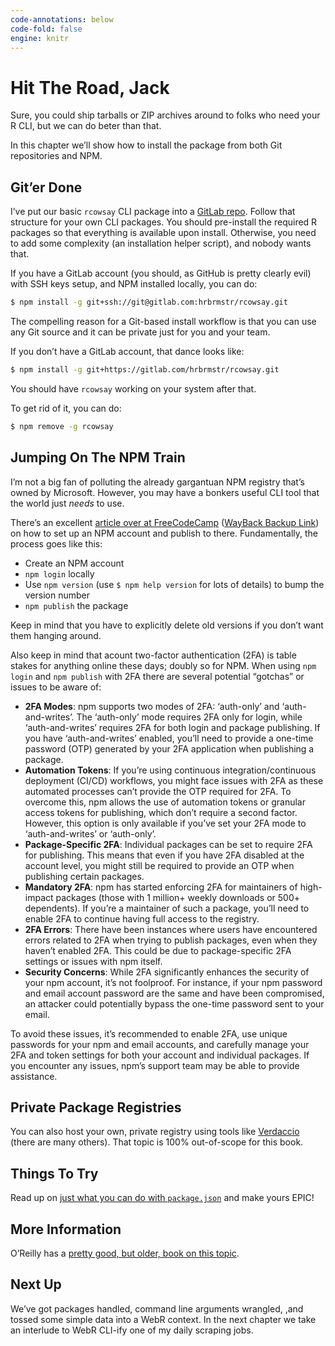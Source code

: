 ```yaml
---
code-annotations: below
code-fold: false
engine: knitr
--- 
```

# Hit The Road, Jack {.unnumbered}

Sure, you could ship tarballs or ZIP archives around to folks who need your R CLI, but we can do beter than that.

In this chapter we'll show how to install the package from both Git repositories and NPM.

## Git'er Done

I've put our basic `rcowsay` CLI package into a [GitLab repo](https://gitlab.com/hrbrmstr/rcowsay). Follow that structure for your own CLI packages. You should pre-install the required R packages so that everything is available upon install. Otherwise, you need to add some complexity (an installation helper script), and nobody wants that.

If you have a GitLab account (you should, as GitHub is pretty clearly evil) with SSH keys setup, and NPM installed locally, you can do:

```bash
$ npm install -g git+ssh://git@gitlab.com:hrbrmstr/rcowsay.git
```

The compelling reason for a Git-based install workflow is that you can use any Git source and it can be private just for you and your team.

If you don't have a GitLab account, that dance looks like:

```bash
$ npm install -g git+https://gitlab.com/hrbrmstr/rcowsay.git
```

You should have `rcowsay` working on your system after that.

To get rid of it, you can do:

```bash
$ npm remove -g rcowsay
```

## Jumping On The NPM Train

I'm not a big fan of polluting the already gargantuan NPM registry that's owned by Microsoft. However, you may have a bonkers useful CLI tool that the world just _needs_ to use.

There's an excellent [article over at FreeCodeCamp](https://www.freecodecamp.org/news/how-to-create-and-publish-your-first-npm-package/) ([WayBack Backup Link](https://web.archive.org/web/20230202143142/https://www.freecodecamp.org/news/how-to-create-and-publish-your-first-npm-package/)) on how to set up an NPM account and publish to there. Fundamentally, the process goes like this:

- Create an NPM account
- `npm login` locally
- Use `npm version` (use `$ npm help version` for lots of details) to bump the version number
- `npm publish` the package

Keep in mind that you have to explicitly delete old versions if you don't want them hanging around. 

Also keep in mind that acount two-factor authentication (2FA) is table stakes for anything online these days; doubly so for NPM. When using `npm login` and `npm publish` with 2FA there are several potential "gotchas" or issues to be aware of:

- **2FA Modes**: npm supports two modes of 2FA: 'auth-only' and 'auth-and-writes'. The 'auth-only' mode requires 2FA only for login, while 'auth-and-writes' requires 2FA for both login and package publishing. If you have 'auth-and-writes' enabled, you'll need to provide a one-time password (OTP) generated by your 2FA application when publishing a package.
- **Automation Tokens**: If you're using continuous integration/continuous deployment (CI/CD) workflows, you might face issues with 2FA as these automated processes can't provide the OTP required for 2FA. To overcome this, npm allows the use of automation tokens or granular access tokens for publishing, which don't require a second factor. However, this option is only available if you've set your 2FA mode to 'auth-and-writes' or 'auth-only'.
- **Package-Specific 2FA**: Individual packages can be set to require 2FA for publishing. This means that even if you have 2FA disabled at the account level, you might still be required to provide an OTP when publishing certain packages.
- **Mandatory 2FA**: npm has started enforcing 2FA for maintainers of high-impact packages (those with 1 million+ weekly downloads or 500+ dependents). If you're a maintainer of such a package, you'll need to enable 2FA to continue having full access to the registry.
-  **2FA Errors**: There have been instances where users have encountered errors related to 2FA when trying to publish packages, even when they haven't enabled 2FA. This could be due to package-specific 2FA settings or issues with npm itself.
- **Security Concerns**: While 2FA significantly enhances the security of your npm account, it's not foolproof. For instance, if your npm password and email account password are the same and have been compromised, an attacker could potentially bypass the one-time password sent to your email.

To avoid these issues, it's recommended to enable 2FA, use unique passwords for your npm and email accounts, and carefully manage your 2FA and token settings for both your account and individual packages. If you encounter any issues, npm's support team may be able to provide assistance.

## Private Package Registries

You can also host your own, private registry using tools like [Verdaccio](https://verdaccio.org/) (there are many others). That topic is 100% out-of-scope for this book.

## Things To Try

Read up on [just what you can do with `package.json`](https://docs.npmjs.com/cli/v6/configuring-npm/package-json) and make yours EPIC!

## More Information

O'Reilly has a [pretty good, but older, book on this topic](https://www.oreilly.com/library/view/installing-maintaining-and/9781491966310/). 

## Next Up

We've got packages handled, command line arguments wrangled, ,and tossed some simple data into a WebR context. In the next chapter we take an interlude to WebR CLI-ify one of my daily scraping jobs.
